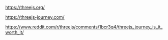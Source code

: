 
https://threejs.org/

https://threejs-journey.com/

https://www.reddit.com/r/threejs/comments/1bcr3q4/threejs_journey_is_it_worth_it/

<Threejs />
